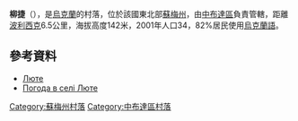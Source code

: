 {{coord|52|15|29|N|33|39|32|E|scale:100000|display=title}}

'''柳捷'''（{{lang-uk|Люте}}），是[[烏克蘭|烏克蘭]]的村落，位於該國東北部[[蘇梅州|蘇梅州]]，由[[中布達區|中布達區]]負責管轄，距離[[波利西克_(中布達區)|波利西克]]6.5公里，海拔高度142米，2001年人口34，82%居民使用[[烏克蘭語|烏克蘭語]]。

==參考資料==
* [http://w1.c1.rada.gov.ua/pls/z7502/A005?rdat1=13.04.2014&rf7571=30051 Люте]{{dead link|date=2018年3月 |bot=InternetArchiveBot |fix-attempted=yes }}
* [http://weather.in.ua/ua/symskaja/14228 Погода в селі Люте] {{Wayback|url=http://weather.in.ua/ua/symskaja/14228 |date=20160305194436 }}

{{DEFAULTSORT:Люте}}
[[Category:蘇梅州村落|Category:蘇梅州村落]]
[[Category:中布達區村落|Category:中布達區村落]]


{{Sumy-geo-stub}}